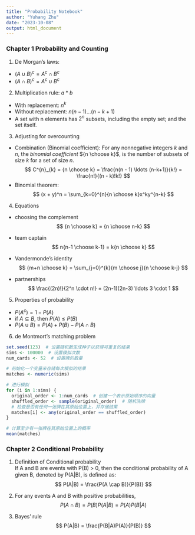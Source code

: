 ```yaml
---
title: "Probability Notebook"
author: "Yuhang Zhu"
date: "2023-10-08"
output: html_document
---
```


### Chapter 1 Probability and Counting
1. De Morgan's laws:
* $(A \cup B)^c = A^c \cap B^c$
* $(A \cap B)^c = A^c \cup B^c$

2. Multiplication rule: $a*b$
* With replacement: $n^k$
* Without replacement: $n(n - 1)...(n-k+1)$
* A set with n elements has $2^n$ subsets, including the empty set; and the set itself.

3. Adjusting for overcounting
* Combination (Binomial coefficient): For any nonnegative integers *k* and *n*, the *binomial coefficient* ${n \choose k}$, is the number of subsets of size *k* for a set of size *n*.
$$ C^{n}_{k} = {n \choose k} = \frac{n(n - 1) \ldots (n-k+1)}{k!} = \frac{n!}{(n - k)!k!} $$
* Binomial theorem: 
$$ (x + y)^n = \sum_{k=0}^{n}{n \choose k}x^ky^{n-k} $$

4. Equations
* choosing the complement
$$ {n \choose k} = {n \choose n-k} $$

* team captain
$$ n{n-1 \choose k-1} = k{n \choose k} $$

* Vandermonde's identity
$$ {m+n \choose k} = \sum_{j=0}^{k}{m \choose j}{n \choose k-j} $$

* partnerships
$$ \frac{(2n)!}{2^n \cdot n!} = (2n-1)(2n-3) \ldots 3 \cdot 1 $$

5. Properties of probability
* $P(A^c) = 1 - P(A)$
* if $A \subseteq B$, then $P(A) \leq P(B)$
* $P(A \cup B) = P(A) + P(B) - P(A \cap B)$

6. de Montmort's matching problem

```r
set.seed(123)  # 设置随机数生成种子以获得可重复的结果
sims <- 100000  # 设置模拟次数
num_cards <- 52  # 设置牌的数量

# 初始化一个变量来存储每次模拟的结果
matches <- numeric(sims)

# 进行模拟
for (i in 1:sims) {
  original_order <- 1:num_cards  # 创建一个表示原始顺序的向量
  shuffled_order <- sample(original_order)  # 随机洗牌
  # 检查是否有任何一张牌在其原始位置上，并存储结果
  matches[i] <- any(original_order == shuffled_order)
}

# 计算至少有一张牌在其原始位置上的概率
mean(matches)
```

### Chapter 2 Conditional Probability

1. Definition of Conditional probability  
If A and B are events with P(B) > 0, then the conditional probability of A given B, denoted by P(A|B), is deﬁned as:
$$ P(A|B) = \frac{P(A \cap B)}{P(B)} $$

2. For any events A and B with positive probabilities,
$$ P(A \cap B) = P(B)P(A|B) = P(A)P(B|A) $$

3. Bayes’ rule
$$ P(A|B) = \frac{P(B|A)P(A)}{P(B)} $$













